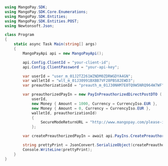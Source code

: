 ```csharp .NET 
using MangoPay.SDK;
using MangoPay.SDK.Core.Enumerations;
using MangoPay.SDK.Entities;
using MangoPay.SDK.Entities.POST;
using Newtonsoft.Json;

class Program
{
    static async Task Main(string[] args)
    {
        MangoPayApi api = new MangoPayApi();

        api.Config.ClientId = "your-client-id";
        api.Config.ClientPassword = "your-api-key";

        var userId = "user_m_01J2TZ261WZNDM0ZDRWGDYA4GN";
        var walletId = "wlt_m_01J30991BXBB7VF28PBS82EWD3";
        var preauthorizationId = "preauth_m_01J30NHM7E0TQ9W5NRQ964W7WF";

        var preauthorizedPayIn = new PayInPreauthorizedDirectPostDTO (
            userId,
            new Money { Amount = 1000, Currency = CurrencyIso.EUR },
            new Money { Amount = 0, Currency = CurrencyIso.EUR },
            walletId, preauthorizationId)
            {
                SecureModeReturnURL = "http://www.mangopay.com/please-ignore"
            };

        var createPreauthorizedPayIn = await api.PayIns.CreatePreauthorizedDirectAsync(preauthorizedPayIn);

        string prettyPrint = JsonConvert.SerializeObject(createPreauthorizedPayIn, Formatting.Indented);
        Console.WriteLine(prettyPrint);
    }
}
```